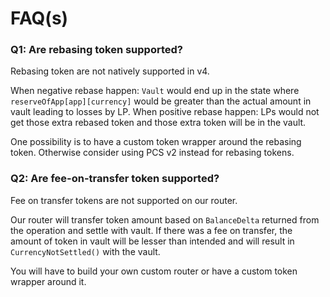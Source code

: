 
# FAQ(s)

### Q1: Are rebasing token supported?

Rebasing token are not natively supported in v4. 

When negative rebase happen: `Vault` would end up in the state where `reserveOfApp[app][currency]` would be greater than the actual amount in vault leading to losses by LP. When positive rebase happen: LPs would not get those extra rebased token and those extra token will be in the vault.

One possibility is to have a custom token wrapper around the rebasing token. Otherwise consider using PCS v2 instead for rebasing tokens.

### Q2: Are fee-on-transfer token supported?

Fee on transfer tokens are not supported on our router.

Our router will transfer token amount based on `BalanceDelta` returned from the operation and settle with vault. If there was a fee on transfer, the amount of token in vault will be lesser than intended and will result in `CurrencyNotSettled()` with the vault.

You will have to build your own custom router or have a custom token wrapper around it.
